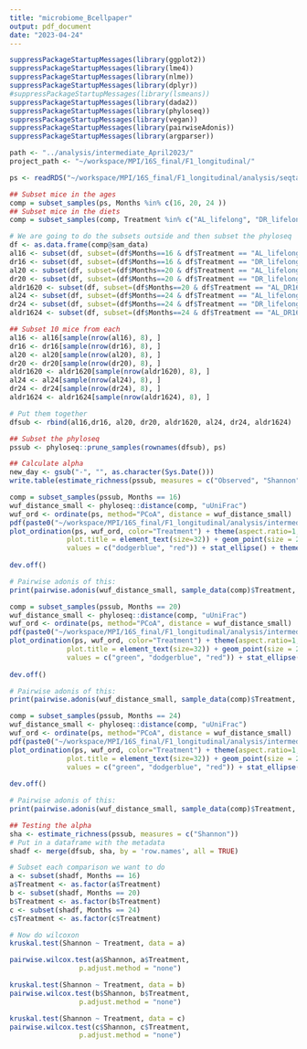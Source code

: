 ```yaml
---
title: "microbiome_Bcellpaper"
output: pdf_document
date: "2023-04-24"
---
```


```r
suppressPackageStartupMessages(library(ggplot2))
suppressPackageStartupMessages(library(lme4))
suppressPackageStartupMessages(library(nlme))
suppressPackageStartupMessages(library(dplyr))
#suppressPackageStartupMessages(library(lsmeans))
suppressPackageStartupMessages(library(dada2))
suppressPackageStartupMessages(library(phyloseq))
suppressPackageStartupMessages(library(vegan))
suppressPackageStartupMessages(library(pairwiseAdonis))
suppressPackageStartupMessages(library(argparser))

path <- "../analysis/intermediate_April2023/"
project_path <- "~/workspace/MPI/16S_final/F1_longitudinal/"

ps <- readRDS("~/workspace/MPI/16S_final/F1_longitudinal/analysis/seqtab_merge3/phyloseq_obj_20210215.rds")
```

```r
## Subset mice in the ages
comp = subset_samples(ps, Months %in% c(16, 20, 24 ))
## Subset mice in the diets
comp = subset_samples(comp, Treatment %in% c("AL_lifelong", "DR_lifelong", "AL_DR16M"))
```

```r
# We are going to do the subsets outside and then subset the phyloseq
df <- as.data.frame(comp@sam_data)
al16 <- subset(df, subset=(df$Months==16 & df$Treatment == "AL_lifelong"))
dr16 <- subset(df, subset=(df$Months==16 & df$Treatment == "DR_lifelong"))
al20 <- subset(df, subset=(df$Months==20 & df$Treatment == "AL_lifelong"))
dr20 <- subset(df, subset=(df$Months==20 & df$Treatment == "DR_lifelong"))
aldr1620 <- subset(df, subset=(df$Months==20 & df$Treatment == "AL_DR16M"))
al24 <- subset(df, subset=(df$Months==24 & df$Treatment == "AL_lifelong"))
dr24 <- subset(df, subset=(df$Months==24 & df$Treatment == "DR_lifelong"))
aldr1624 <- subset(df, subset=(df$Months==24 & df$Treatment == "AL_DR16M"))

## Subset 10 mice from each
al16 <- al16[sample(nrow(al16), 8), ]
dr16 <- dr16[sample(nrow(dr16), 8), ]
al20 <- al20[sample(nrow(al20), 8), ]
dr20 <- dr20[sample(nrow(dr20), 8), ]
aldr1620 <- aldr1620[sample(nrow(aldr1620), 8), ]
al24 <- al24[sample(nrow(al24), 8), ]
dr24 <- dr24[sample(nrow(dr24), 8), ]
aldr1624 <- aldr1624[sample(nrow(aldr1624), 8), ]

# Put them together
dfsub <- rbind(al16,dr16, al20, dr20, aldr1620, al24, dr24, aldr1624)
```

```r
## Subset the phyloseq
pssub <- phyloseq::prune_samples(rownames(dfsub), ps)
```

```r
## Calculate alpha
new_day <- gsub("-", "", as.character(Sys.Date()))
write.table(estimate_richness(pssub, measures = c("Observed", "Shannon", "Simpson")), paste0("~/workspace/MPI/16S_final/F1_longitudinal/analysis/intermediate_April2023/alpha_values_", new_day, ".csv"), sep = ";", quote = F)
```
```r
comp = subset_samples(pssub, Months == 16)
wuf_distance_small <- phyloseq::distance(comp, "uUniFrac")
wuf_ord <- ordinate(ps, method="PCoA", distance = wuf_distance_small)
pdf(paste0("~/workspace/MPI/16S_final/F1_longitudinal/analysis/intermediate_April2023/16M_ALDRSuunifraq_unweighted_PCoA_TreatColor_", new_day, ".pdf"), width = 4, height = 2.5)
plot_ordination(ps, wuf_ord, color="Treatment") + theme(aspect.ratio=1, axis.text=element_text(size=32), axis.title=element_text(size=32), 
              plot.title = element_text(size=32)) + geom_point(size = 2.5) + scale_alpha_manual(values = c(0, 0, 1, 1)) +  scale_color_manual(
              values = c("dodgerblue", "red")) + stat_ellipse() + theme_classic() 
              
dev.off()

# Pairwise adonis of this:
print(pairwise.adonis(wuf_distance_small, sample_data(comp)$Treatment, p.adjust.m = "bonferroni"))
```
```r
comp = subset_samples(pssub, Months == 20)
wuf_distance_small <- phyloseq::distance(comp, "uUniFrac")
wuf_ord <- ordinate(ps, method="PCoA", distance = wuf_distance_small)
pdf(paste0("~/workspace/MPI/16S_final/F1_longitudinal/analysis/intermediate_April2023/20M_ALDRswuunifraq_unweighted_PCoA_TreatColor_", new_day, ".pdf"), width = 4, height = 2.5)
plot_ordination(ps, wuf_ord, color="Treatment") + theme(aspect.ratio=1, axis.text=element_text(size=32), axis.title=element_text(size=32), 
              plot.title = element_text(size=32)) + geom_point(size = 2.5) + scale_alpha_manual(values = c(0, 0, 1, 1)) +  scale_color_manual(
              values = c("green", "dodgerblue", "red")) + stat_ellipse() + theme_classic() 
              
dev.off()

# Pairwise adonis of this:
print(pairwise.adonis(wuf_distance_small, sample_data(comp)$Treatment, p.adjust.m = "bonferroni"))
```
```r
comp = subset_samples(pssub, Months == 24)
wuf_distance_small <- phyloseq::distance(comp, "uUniFrac")
wuf_ord <- ordinate(ps, method="PCoA", distance = wuf_distance_small)
pdf(paste0("~/workspace/MPI/16S_final/F1_longitudinal/analysis/intermediate_April2023/24M_ALDRswuunifraq_unweighted_PCoA_TreatColor_", new_day, ".pdf"), width = 4, height = 2.5)
plot_ordination(ps, wuf_ord, color="Treatment") + theme(aspect.ratio=1, axis.text=element_text(size=32), axis.title=element_text(size=32), 
              plot.title = element_text(size=32)) + geom_point(size = 2.5) + scale_alpha_manual(values = c(0, 0, 1, 1)) +  scale_color_manual(
              values = c("green", "dodgerblue", "red")) + stat_ellipse() + theme_classic() 
              
dev.off()

# Pairwise adonis of this:
print(pairwise.adonis(wuf_distance_small, sample_data(comp)$Treatment, p.adjust.m = "bonferroni"))
```

```r
## Testing the alpha
sha <- estimate_richness(pssub, measures = c("Shannon"))
# Put in a dataframe with the metadata
shadf <- merge(dfsub, sha, by = 'row.names', all = TRUE)
```

```r
# Subset each comparison we want to do
a <- subset(shadf, Months == 16)
a$Treatment <- as.factor(a$Treatment)
b <- subset(shadf, Months == 20)
b$Treatment <- as.factor(b$Treatment)
c <- subset(shadf, Months == 24)
c$Treatment <- as.factor(c$Treatment)

# Now do wilcoxon
kruskal.test(Shannon ~ Treatment, data = a)

pairwise.wilcox.test(a$Shannon, a$Treatment,
                 p.adjust.method = "none")
```
```r
kruskal.test(Shannon ~ Treatment, data = b)
pairwise.wilcox.test(b$Shannon, b$Treatment,
                 p.adjust.method = "none")
```
```r
kruskal.test(Shannon ~ Treatment, data = c)
pairwise.wilcox.test(c$Shannon, c$Treatment,
                 p.adjust.method = "none")
```
```r

```


